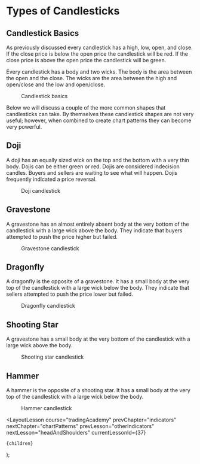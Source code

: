 
# Types of Candlesticks

## Candlestick Basics

As previously discussed every candlestick has a high, low, open, and close. If the close price is below the open price the candlestick will be red. If the close price is above the open price the candlestick will be green.

Every candlestick has a body and two wicks. The body is the area between the open and the close. The wicks are the area between the high and open/close and the low and open/close.

<figure>
  <Image
    src="/images/courses/tradingAcademy/chartPatterns/candlestickBasics.webp"
    height={768}
    width={514}
    alt=""
  />
  <figcaption>Candlestick basics</figcaption>
</figure>

Below we will discuss a couple of the more common shapes that candlesticks can take. By themselves these candlestick shapes are not very useful; however, when combined to create chart patterns they can become very powerful.

## Doji

A doji has an equally sized wick on the top and the bottom with a very thin body. Dojis can be either green or red. Dojis are considered indecision candles. Buyers and sellers are waiting to see what will happen. Dojis frequently indicated a price reversal.

<figure>
  <Image
    src="/images/courses/tradingAcademy/chartPatterns/doji.webp"
    height={307}
    width={268}
    alt=""
  />
  <figcaption>Doji candlestick</figcaption>
</figure>

## Gravestone

A gravestone has an almost entirely absent body at the very bottom of the candlestick with a large wick above the body. They indicate that buyers attempted to push the price higher but failed.

<figure>
  <Image
    src="/images/courses/tradingAcademy/chartPatterns/gravestone.webp"
    height={230}
    width={256}
    alt=""
  />
  <figcaption>Gravestone candlestick</figcaption>
</figure>

## Dragonfly

A dragonfly is the opposite of a gravestone. It has a small body at the very top of the candlestick with a large wick below the body. They indicate that sellers attempted to push the price lower but failed.

<figure>
  <Image
    src="/images/courses/tradingAcademy/chartPatterns/dragonfly.webp"
    height={804}
    width={1429}
    alt=""
  />
  <figcaption>Dragonfly candlestick</figcaption>
</figure>

## Shooting Star

A gravestone has a small body at the very bottom of the candlestick with a large wick above the body.

<figure>
  <Image
    src="/images/courses/tradingAcademy/chartPatterns/shootingStar.webp"
    height={249}
    width={244}
    alt=""
  />
  <figcaption>Shooting star candlestick</figcaption>
</figure>

## Hammer

A hammer is the opposite of a shooting star. It has a small body at the very top of the candlestick with a large wick below the body.

<figure>
  <Image
    src="/images/courses/tradingAcademy/chartPatterns/hammer.webp"
    height={252}
    width={269}
    alt=""
  />
  <figcaption>Hammer candlestick</figcaption>
</figure>

  <LayoutLesson
    course="tradingAcademy"
    prevChapter="indicators"
    nextChapter="chartPatterns"
    prevLesson="otherIndicators"
    nextLesson="headAndShoulders"
    currentLessonId={37}
  >
    {children}
  </LayoutLesson>
);
